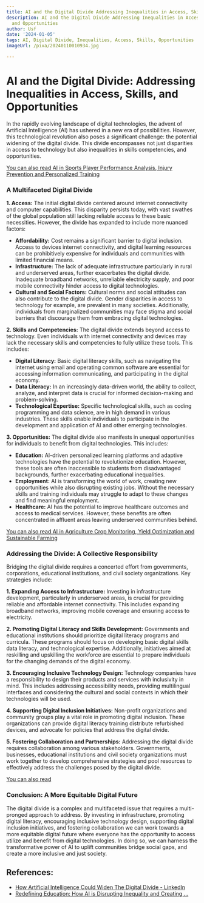 ```yaml
---
title: AI and the Digital Divide Addressing Inequalities in Access, Skills, and Opportunities
description: AI and the Digital Divide Addressing Inequalities in Access, Skills,
  and Opportunities
author: Usf
date: '2024-01-05'
tags: AI, Digital Divide, Inequalities, Access, Skills, Opportunities
imageUrl: /pixa/20240110010934.jpg

---
```

# AI and the Digital Divide: Addressing Inequalities in Access, Skills, and Opportunities

In the rapidly evolving landscape of digital technologies, the advent of Artificial Intelligence (AI) has ushered in a  new era  of possibilities. However, this technological revolution also  poses  a  significant challenge: the potential widening of the digital  divide. This divide encompasses not just disparities in access to technology  but also inequalities in skills competencies, and opportunities.

[You can also read AI in  Sports Player Performance Analysis,  Injury Prevention and Personalized Training](AI%20in%20Sports%20Player%20Performance%20Analysis%2C%20Injury%20Prevention%2C%20and%20Personalized%20Training)


###  A Multifaceted Digital Divide

**1. Access:** The initial digital divide centered around internet connectivity and computer capabilities. This disparity persists today, with vast swathes of  the global population still lacking reliable access to these basic necessities. However, the divide has expanded to include more nuanced factors:

   - **Affordability:** Cost remains a significant barrier to digital inclusion. Access to devices internet connectivity, and digital learning resources can be  prohibitively  expensive for individuals and communities with limited financial means.
  - **Infrastructure:** The lack of adequate infrastructure particularly in rural and  underserved  areas, further exacerbates  the digital divide. Inadequate broadband  networks, unreliable electricity supply,  and poor  mobile connectivity hinder access to digital technologies.
  - **Cultural and  Social Factors:** Cultural norms and social attitudes can also  contribute to the digital divide.  Gender disparities in access to technology for example, are prevalent in many societies.  Additionally,  individuals from marginalized communities may face stigma and social barriers that discourage them from embracing digital technologies.

**2. Skills and  Competencies:** The digital divide extends beyond access to technology. Even individuals with internet connectivity and devices  may lack the necessary skills  and  competencies to fully utilize these tools. This includes:

  - **Digital Literacy:** Basic digital literacy skills, such as navigating the internet  using email  and operating common software are essential for accessing information communicating, and participating in the digital economy.
 - **Data Literacy:** In an increasingly data-driven world,  the ability  to collect, analyze,  and interpret data is  crucial for  informed decision-making and problem-solving.
 - **Technological Expertise:** Specific technological skills, such as coding programming and data science,  are in high demand in various industries. These skills enable individuals to participate in the development and application of AI and other emerging technologies.

**3. Opportunities:** The digital divide also manifests in unequal  opportunities for  individuals to benefit from digital technologies. This includes:

 - **Education:** AI-driven personalized  learning platforms and adaptive technologies have  the potential to revolutionize  education. However, these tools  are often  inaccessible to  students from  disadvantaged backgrounds, further exacerbating educational inequalities.
 - **Employment:** AI is transforming the world of work, creating new  opportunities while also disrupting  existing jobs. Without the necessary skills and training individuals  may struggle to adapt to these  changes and find meaningful employment.
 - **Healthcare:**  AI has the potential to improve  healthcare outcomes and access to medical services. However, these benefits are often  concentrated in affluent areas leaving underserved  communities behind.

[You can also read AI in Agriculture  Crop Monitoring, Yield Optimization and Sustainable  Farming](AI%20in%20Agriculture%20Crop%20Monitoring%2C%20Yield%20Optimization%2C%20and%20Sustainable%20Farming)


### Addressing the Divide: A Collective Responsibility

Bridging the  digital divide requires a concerted effort from governments, corporations, educational institutions, and  civil society organizations. Key strategies include:

**1. Expanding Access to Infrastructure:** Investing in infrastructure development, particularly  in underserved areas, is crucial for providing reliable and  affordable internet connectivity. This includes expanding broadband networks, improving mobile coverage and ensuring access to electricity.

**2. Promoting Digital Literacy and Skills Development:** Governments and educational institutions should prioritize digital literacy programs and curricula. These programs should focus on developing basic digital skills data literacy,  and technological expertise. Additionally, initiatives aimed at reskilling and  upskilling the workforce are  essential to prepare individuals for the changing demands of the digital economy.

**3. Encouraging Inclusive Technology Design:** Technology companies have a responsibility to design their products and services  with inclusivity in mind. This includes addressing accessibility needs, providing multilingual interfaces and considering the cultural and social contexts in which their technologies will be used.

**4. Supporting  Digital Inclusion Initiatives:** Non-profit  organizations and  community groups play a vital role  in promoting digital inclusion. These  organizations can provide digital literacy  training distribute refurbished devices, and advocate for policies that address the digital divide.

**5. Fostering Collaboration and Partnerships:** Addressing the digital divide requires collaboration among various stakeholders. Governments, businesses, educational institutions and civil  society organizations must work  together to develop comprehensive strategies and pool resources to effectively address the challenges posed by the digital divide.

[You can also read ]()


### Conclusion: A More Equitable Digital Future

The digital divide is a complex and multifaceted  issue that requires a multi-pronged approach to  address. By investing in infrastructure, promoting digital literacy, encouraging inclusive technology design,  supporting digital inclusion  initiatives, and fostering collaboration we can work towards a more equitable digital future  where  everyone has  the opportunity to access utilize and benefit from digital technologies. In doing so, we can harness the transformative power of AI to uplift communities bridge social gaps, and create a more inclusive and just society.

## References:
- [How Artificial Intelligence Could Widen The Digital Divide - LinkedIn](https://www.linkedin.com/pulse/growing-gap-how-artificial-intelligence-could-widen-mohi-uddin)
- [Redefining Education: How AI is Disrupting Inequality and Creating ...](https://www.linkedin.com/pulse/redefining-education-how-ai-disrupting-inequality-creating-kimangu)
